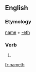 ==English==

===Etymology===
[[name]] + [[-eth]]

===Verb===
{{infl|en|verb form}}

# {{archaic third-person singular of|name}}

[[fr:nameth]]